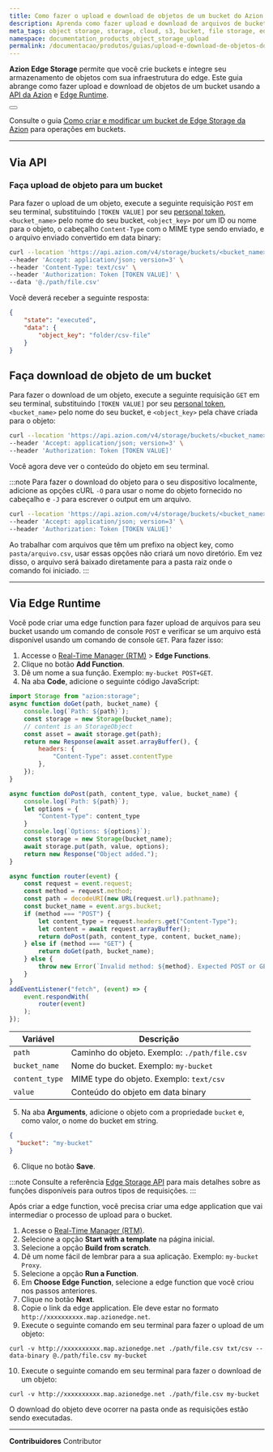 ```yaml
---
title: Como fazer o upload e download de objetos de um bucket do Azion Edge Storage
description: Aprenda como fazer upload e download de arquivos de buckets do Azion Edge Storage.
meta_tags: object storage, storage, cloud, s3, bucket, file storage, edge storage
namespace: documentation_products_object_storage_upload
permalink: /documentacao/produtos/guias/upload-e-download-de-objetos-do-bucket/
---
```



**Azion Edge Storage** permite que você crie buckets e integre seu armazenamento de objetos com sua infraestrutura do edge. Este guia abrange como fazer upload e download de objetos de um bucket usando a [API da Azion](https://api.azion.com) e [Edge Runtime](/pt-br/documentacao/devtools/runtime/api-reference/storage/).

<Button href="/pt-br/documentacao/produtos/store/object-storage/" text="saiba mais sobre Edge Storage" variant="secondary"></Button>

Consulte o guia [Como criar e modificar um bucket de Edge Storage da Azion](/pt-br/documentacao/produtos/guias/criar-e-modificar-um-bucket/) para operações em buckets.

---

## Via API

### Faça upload de objeto para um bucket

Para fazer o upload de um objeto, execute a seguinte requisição `POST` em seu terminal, substituindo `[TOKEN VALUE]` por seu [personal token](/pt-br/documentacao/produtos/guias/personal-tokens/), `<bucket_name>` pelo nome do seu bucket, `<object_key>` por um ID ou nome para o objeto, o cabeçalho `Content-Type` com o MIME type sendo enviado, e o arquivo enviado convertido em data binary:

```bash
curl --location 'https://api.azion.com/v4/storage/buckets/<bucket_name>/objects/<object_key>' \
--header 'Accept: application/json; version=3' \
--header 'Content-Type: text/csv' \
--header 'Authorization: Token [TOKEN VALUE]' \
--data '@./path/file.csv'
```

Você deverá receber a seguinte resposta:

```json
{
    "state": "executed",
    "data": {
        "object_key": "folder/csv-file"
    }
}
```

## Faça download de objeto de um bucket

Para fazer o download de um objeto, execute a seguinte requisição `GET` em seu terminal, substituindo `[TOKEN VALUE]` por seu [personal token](/pt-br/documentacao/produtos/guias/personal-tokens/), `<bucket_name>` pelo nome do seu bucket, e `<object_key>` pela chave criada para o objeto:

```bash
curl --location 'https://api.azion.com/v4/storage/buckets/<bucket_name>/objects/<object_key>' \
--header 'Accept: application/json; version=3' \
--header 'Authorization: Token [TOKEN VALUE]'
```

Você agora deve ver o conteúdo do objeto em seu terminal.

:::note
Para fazer o download do objeto para o seu dispositivo localmente, adicione as opções cURL `-O` para usar o nome do objeto fornecido no cabeçalho e `-J` para escrever o output em um arquivo.

```bash
curl --location 'https://api.azion.com/v4/storage/buckets/<bucket_name>/objects/<object_key> -O -J' \
--header 'Accept: application/json; version=3' \
--header 'Authorization: Token [TOKEN VALUE]'
```

Ao trabalhar com arquivos que têm um prefixo na object key, como `pasta/arquivo.csv`, usar essas opções não criará um novo diretório. Em vez disso, o arquivo será baixado diretamente para a pasta raiz onde o comando foi iniciado.
:::

---

## Via Edge Runtime

Você pode criar uma edge function para fazer upload de arquivos para seu bucket usando um comando de console `POST` e verificar se um arquivo está disponível usando um comando de console `GET`. Para fazer isso:

1. Accesse o [Real-Time Manager (RTM)](/pt-br/documentacao/produtos/guias/como-acessar-o-rtm/) > **Edge Functions**.
2. Clique no botão **Add Function**.
3. Dê um nome a sua função. Exemplo: `my-bucket POST+GET`.
4. Na aba **Code**, adicione o seguinte código JavaScript:

```js
import Storage from "azion:storage";
async function doGet(path, bucket_name) {
    console.log(`Path: ${path}`);
    const storage = new Storage(bucket_name);
    // content is an StorageObject
    const asset = await storage.get(path);
    return new Response(await asset.arrayBuffer(), {
        headers: {
            "Content-Type": asset.contentType
        },
    });
}

async function doPost(path, content_type, value, bucket_name) {
    console.log(`Path: ${path}`);
    let options = {
        "Content-Type": content_type
    }
    console.log(`Options: ${options}`);
    const storage = new Storage(bucket_name);
    await storage.put(path, value, options);
    return new Response("Object added.");
}

async function router(event) {
    const request = event.request;
    const method = request.method;
    const path = decodeURI(new URL(request.url).pathname);
    const bucket_name = event.args.bucket;
    if (method === "POST") {
        let content_type = request.headers.get("Content-Type");
        let content = await request.arrayBuffer();
        return doPost(path, content_type, content, bucket_name);
    } else if (method === "GET") {
        return doGet(path, bucket_name);
    } else {
        throw new Error(`Invalid method: ${method}. Expected POST or GET.`);
    }
}
addEventListener("fetch", (event) => {
    event.respondWith(
        router(event)
    );
});
```

| Variável | Descrição |
| --- | --- |
| `path` | Caminho do objeto. Exemplo: `./path/file.csv` |
| `bucket_name` | Nome do bucket. Exemplo: `my-bucket` |
| `content_type` | MIME type do objeto. Exemplo: `text/csv` |
| `value` | Conteúdo do objeto em data binary |

5. Na aba **Arguments**, adicione o objeto com a propriedade `bucket` e, como valor, o nome do bucket em string.

```json
{
  "bucket": "my-bucket"
}
```

6. Clique no botão **Save**.

:::note
Consulte a referência [Edge Storage API](/en/documentation/devtools/runtime/api-reference/storage/) para mais detalhes sobre as funções disponíveis para outros tipos de requisições.
:::

Após criar a edge function, você precisa criar uma edge application que vai intermediar o processo de upload para o bucket.

1. Acesse o [Real-Time Manager (RTM)](https://manager.azion.com/).
2. Selecione a opção **Start with a template** na página inicial.
3. Selecione a opção **Build from scratch**.
4. Dê um nome fácil de lembrar para a sua aplicação. Exemplo: `my-bucket Proxy`.
5. Selecione a opção **Run a Function**.
6. Em **Choose Edge Function**, selecione a edge function que você criou nos passos anteriores.
7. Clique no botão **Next**.
8. Copie o link da edge application. Ele deve estar no formato `http://xxxxxxxxxx.map.azionedge.net`.
9. Execute o seguinte comando em seu terminal para fazer o upload de um objeto:

```
curl -v http://xxxxxxxxxx.map.azionedge.net ./path/file.csv txt/csv --data-binary @./path/file.csv my-bucket
```

10. Execute o seguinte comando em seu terminal para fazer o download de um objeto:

```
curl -v http://xxxxxxxxxx.map.azionedge.net ./path/file.csv my-bucket
```

O download do objeto deve ocorrer na pasta onde as requisições estão sendo executadas.

---


**Contribuidores** <ContributorList>Contributor</ContributorList>
